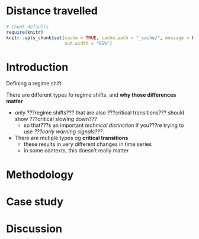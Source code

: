# Distance travelled {#distance-chapter}

```r
# Chunk defaults
require(knitr)
knitr::opts_chunk$set(cache = TRUE, cache.path = "_cache/", message = FALSE, warning=FALSE, eval=TRUE, echo=FALSE, error=FALSE, fig.align='center',
                      out.width = "85%")
```

# Introduction

Defining a regime shift 

There are different types fo regime shifts, and **why those differences matter**  

  * only ???regime shifts??? that are also ???critical transitions??? should show ???critical slowing down???  
    - so that???s an important *technical distinction* if you???re trying to use *???early warning signals???*.   
  * There are mutiple types og **critical transitions**  
    - these results in very different changes in time series  
    - in some contexts, this doesn't really matter  
    

# Methodology

# Case study

# Discussion
